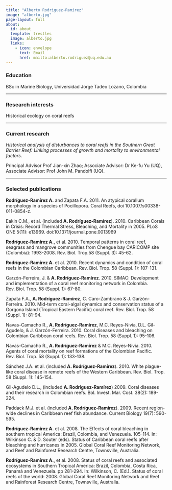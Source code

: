 ```yaml
---
title: "Alberto Rodriguez-Ramirez"
image: "alberto.jpg"
page-layout: full
about:
  id: about
  template: trestles
  image: alberto.jpg
  links:
    - icon: envelope
      text: Email
      href: mailto:alberto.rodriguez@uq.edu.au
---
```


### Education

BSc in Marine Biology, Universidad Jorge Tadeo Lozano, Colombia

---

### Research interests

Historical ecology on coral reefs

---

### Current research

*Historical analysis of disturbances to coral reefs in the Southern Great Barrier Reef: Linking processes of growth and mortality to environmental factors.*

Principal Advisor Prof Jian-xin Zhao; Associate Advisor: Dr Ke-fu Yu (UQ), Associate Advisor: Prof John M. Pandolfi (UQ).

---

### Selected publications

**Rodríguez-Ramírez A.** and Zapata F.A. 2011. An atypical corallum morphology in a species of Pocillopora. Coral Reefs, doi 10.1007/s00338-011-0854-z.

Eakin C.M., et al. (included **A. Rodríguez-Ramírez**). 2010. Caribbean Corals in Crisis: Record Thermal Stress, Bleaching, and Mortality in 2005. PLoS ONE 5(11): e13969. doi:10.1371/journal.pone.0013969

**Rodríguez-Ramírez A.**, et al. 2010. Temporal patterns in coral reef, seagrass and mangrove communities from Chengue bay CARICOMP site (Colombia): 1993-2008. Rev. Biol. Trop.58 (Suppl. 3): 45-62.

**Rodríguez-Ramírez A.** et al. 2010. Recent dynamics and condition of coral reefs in the Colombian Caribbean. Rev. Biol. Trop. 58 (Suppl. 1): 107-131.

Garzón-Ferreira, J. & **A. Rodríguez-Ramírez**. 2010. SIMAC: Development and implementation of a coral reef monitoring network in Colombia. Rev. Biol. Trop. 58 (Suppl. 1): 67-80.

Zapata F.A., **A. Rodríguez-Ramírez**, C. Caro-Zambrano & J. Garzón-Ferreira. 2010. Mid-term coral-algal dynamics and conservation status of a Gorgona Island (Tropical Eastern Pacific) coral reef. Rev. Biol. Trop. 58 (Suppl. 1): 81-94.

Navas-Camacho R., **A. Rodríguez-Ramírez**, M.C. Reyes-Nivia, D.L. Gil-Agudelo, & J. Garzón-Ferreira. 2010. Coral diseases and bleaching on Colombian Caribbean coral reefs. Rev. Biol. Trop. 58 (Suppl. 1): 95-106.

Navas-Camacho R., **A. Rodríguez-Ramírez** & M.C. Reyes-Nivia. 2010. Agents of coral mortality on reef formations of the Colombian Pacific. Rev. Biol. Trop. 58 (Suppl. 1): 133-138.

Sánchez J.A. et al. (included **A. Rodríguez-Ramírez**). 2010. White plague-like coral disease in remote reefs of the Western Caribbean. Rev. Biol. Trop. 58 (Suppl. 1): 145-154.

Gil-Agudelo D.L., (included **A. Rodríguez-Ramírez**) 2009. Coral diseases and their research in Colombian reefs. Bol. Invest. Mar. Cost. 38(2): 189-224.

Paddack M.J. et al. (included **A. Rodríguez-Ramírez**). 2009. Recent region-wide declines in Caribbean reef fish abundance. Current Biology 19(7): 590-595.

**Rodríguez-Ramírez A.** et al. 2008. The Effects of coral bleaching in southern tropical America: Brazil, Colombia, and Venezuela. 105-114. In: Wilkinson C. & D. Souter (eds). Status of Caribbean coral reefs after bleaching and hurricanes in 2005. Global Coral Reef Monitoring Network, and Reef and Rainforest Research Centre, Townsville, Australia.

**Rodríguez-Ramírez A.**, et al. 2008. Status of coral reefs and associated ecosystems in Southern Tropical America: Brazil, Colombia, Costa Rica, Panamá and Venezuela. pp 281-294. In: Wilkinson, C. (Ed.). Status of coral reefs of the world: 2008. Global Coral Reef Monitoring Network and Reef and Rainforest Research Centre, Townsville, Australia.